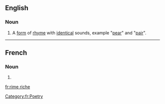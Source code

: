 ==English==

===Noun===
{{en-noun|head=[[rime]] [[riche]]|rimes riches}}

# {{label|en|poetry}} A [[form]] of [[rhyme]] with [[identical]] sounds, example "[[pear]]" and "[[pair]]".

----

==French==

===Noun===
{{fr-noun|f|rimes riches}}

# {{l|en|rime riche}}

[[Category:fr:Poetry]]

[[fr:rime riche]]